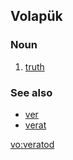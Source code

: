 ==Volapük==

===Noun===
{{infl|vo|noun}}

# [[truth]]

===See also===
* [[ver]]
* [[verat]]

[[vo:veratod]]